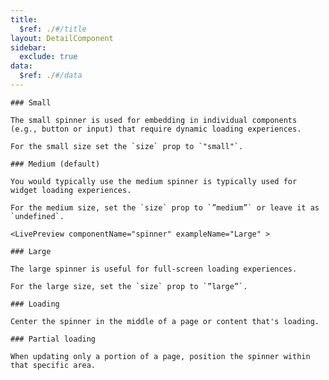 ```yaml
---
title:
  $ref: ./#/title
layout: DetailComponent
sidebar:
  exclude: true
data:
  $ref: ./#/data
---
```


<LivePreviewControls>
    <LivePreview componentName="spinner" exampleName="Small" >

    ### Small

    The small spinner is used for embedding in individual components (e.g., button or input) that require dynamic loading experiences.

    For the small size set the `size` prop to `"small"`.

  </LivePreview>
    <LivePreview componentName="spinner" exampleName="Medium" >

    ### Medium (default)

    You would typically use the medium spinner is typically used for widget loading experiences.

    For the medium size, set the `size` prop to `”medium”` or leave it as `undefined`.

  </LivePreview>

    <LivePreview componentName="spinner" exampleName="Large" >

    ### Large

    The large spinner is useful for full-screen loading experiences.

    For the large size, set the `size` prop to `”large”`.

  </LivePreview>
  <LivePreview componentName="spinner" exampleName="Loading" >

    ### Loading

    Center the spinner in the middle of a page or content that's loading.

  </LivePreview>
  <LivePreview componentName="spinner" exampleName="LoadingPartial" >

    ### Partial loading

    When updating only a portion of a page, position the spinner within that specific area.

  </LivePreview>
</LivePreviewControls>
